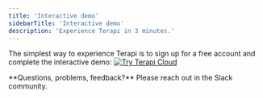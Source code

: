 ```yaml
---
title: 'Interactive demo'
sidebarTitle: 'Interactive demo'
description: 'Experience Terapi in 3 minutes.'
---
```


The simplest way to experience Terapi is to sign up for a free account and complete the interactive demo: 
<a href="" target="_blank">
  <img alt="Try Terapi Cloud" src="/images/nango-deploy-button.svg" noZoom />
</a>

<Tip>
**Questions, problems, feedback?** Please reach out in the Slack community.
</Tip>
